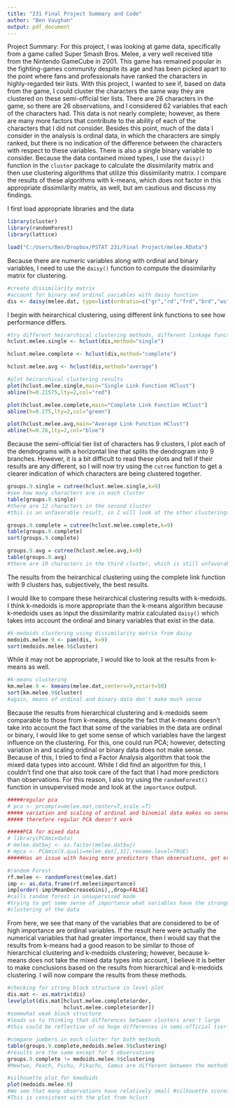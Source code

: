 ```yaml
---
title: "231 Final Project Summary and Code"
author: "Ben Vaughan"
output: pdf_document
---
```


Project Summary:
For this project, I was looking at game data, specifically from a game called Super Smash Bros. Melee, a very well received title from the Nintendo GameCube in 2001. This game has remained popular in the fighting-games community despite its age and has been picked apart to the point where fans and professionals have ranked the characters in highly-regarded teir lists. With this project, I wanted to see if, based on data from the game, I could cluster the characters the same way they are clustered on these semi-official tier lists. There are 26 characters in the game, so there are 26 observations, and I considered 62 variables that each of the characters had. This data is not nearly complete; however, as there are many more factors that contribute to the ability of each of the characters that I did not consider. Besides this point, much of the data I consider in the analysis is ordinal data, in which the characters are simply ranked, but there is no indication of the difference between the characters with respect to these variables. There is also a single binary variable to consider. Because the data contained mixed types, I use the `daisy()` function in the `cluster` package to calculate the dissimilarity matrix and then use clustering algorithms that utilize this dissimilarity matrix. I compare the results of these algorithms with k-means, which does not factor in this appropriate dissimilarity matrix, as well, but am cautious and discuss my findings.

I first load appropriate libraries and the data
```r
library(cluster)
library(randomForest)
library(lattice)

load("C:/Users/Ben/Dropbox/PSTAT 231/Final Project/melee.RData")
```

Because there are numeric variables along with ordinal and binary variables, I need to use the `daisy()` function to compute the dissimilarity matrix for clustering.

```r
#create dissimilarity matrix
#account for binary and ordinal variables with daisy function
dis <- daisy(melee.dat, type=list(ordratio=c("gr","rd","frd","brd","ws","rs","fs","ssl","da","wdl","fjh","sjh","tjh","shjh","lrd1","lrd2","lahr1","lahr2","hams","hafd"),symm="wj"))
```

I begin with heirarchical clustering, using different link functions to see how performance differs.

```r
#try different heirarchical clustering methods, different linkage functions
hclust.melee.single <- hclust(dis,method="single")

hclust.melee.complete <- hclust(dis,method="complete")

hclust.melee.avg <- hclust(dis,method="average")

#plot heirarchical clustering results
plot(hclust.melee.single,main="Single Link Function HClust")
abline(h=0.21575,lty=2,col="red")

plot(hclust.melee.complete,main="Complete Link Function HClust")
abline(h=0.275,lty=2,col="green")

plot(hclust.melee.avg,main="Average Link Function HClust")
abline(h=0.26,lty=2,col="blue")
```

Because the semi-official tier list of characters has 9 clusters, I plot each of the dendrograms with a horizontal line that splits the dendrogram into 9 branches. However, it is a bit difficult to read these plots and tell if their results are any different, so I will now try using the `cutree` function to get a clearer indication of which characters are being clustered together.

```r
groups.9.single = cutree(hclust.melee.single,k=9)
#see how many characters are in each cluster
table(groups.9.single)
#there are 12 characters in the second cluster
#this is an unfavorable result, so I will look at the other clusterings

groups.9.complete = cutree(hclust.melee.complete,k=9)
table(groups.9.complete)
sort(groups.9.complete)

groups.9.avg = cutree(hclust.melee.avg,k=9)
table(groups.9.avg)
#there are 10 characters in the third cluster, which is still unfavorable
```

The results from the heirarchical clustering using the complete link function with 9 clusters has, subjectively, the best results.

I would like to compare these heirarchical clustering results with k-medoids. I think k-medoids is more appropriate than the k-means algorithm because k-medoids uses as input the dissimilarity matrix calculated `daisy()` which takes into account the ordinal and binary variables that exist in the data.

```r
#k-medoids clustering using dissimilarity matrix from daisy
medoids.melee.9 <- pam(dis, k=9)
sort(medoids.melee.9$cluster)
```

While it may not be appropriate, I would like to look at the results from k-means as well.

```r
#k-means clustering
km.melee.9 <- kmeans(melee.dat,centers=9,nstart=50)
sort(km.melee.9$cluster)
#again, means of ordinal and binary data don't make much sense

```

Because the results from hierarchical clustering and k-medoids seem comparable to those from k-means, despite the fact that k-means doesn't take into account the fact that some of the variables in the data are ordinal or binary, I would like to get some sense of which variables have the largest influence on the clustering. For this, one could run PCA; however, detecting variation in and scaling oridinal or binary data does not make sense. Because of this, I tried to find a Factor Analysis algorithm that took the mixed data types into account. While I did find an algorithm for this, I couldn't find one that also took care of the fact that I had more predictors than observations. For this reason, I also try using the `randomForest()` function in unsupervised mode and look at the `importance` output.

```r
#####regular pca
# pca <- prcomp(x=melee.mat,center=T,scale.=T)
##### variation and scaling of ordinal and binomial data makes no sense
##### therefore regular PCA doesn't work 

#####PCA for mixed data
# library(PCAmixdata)
# melee.dat$wj <- as.factor(melee.dat$wj)
# mpca <- PCAmix(X.quali=melee.dat[,32],rename.level=TRUE)
#####Has an issue with having more predictors than observations, get error message

#random Forest
rf.melee <- randomForest(melee.dat)
imp <- as.data.frame(rf.melee$importance)
imp[order(-imp$MeanDecreaseGini),,drop=FALSE]
#calls random forest in unsupervised mode
#trying to get some sense of importance what variables have the strongest infulence on the 
#clustering of the data
```

From here, we see that many of the variables that are considered to be of high importance are ordinal variables. If the result here were actually the numerical variables that had greater importance, then I would say that the results from k-means had a good reason to be similar to those of hierarchical clustering and k-medoids clustering; however, because k-means does not take the mixed data types into account, I believe it is better to make conclusions based on the results from hierarchical and k-medoids clustering. I will now compare the results from these methods.

```r
#checking for strong block structure in level plot
dis.mat <- as.matrix(dis)
levelplot(dis.mat[hclust.melee.complete$order,
                  hclust.melee.complete$order])
#somewhat weak block structure
#leads us to thinking that differences between clusters aren't large
#this could be reflective of no huge differences in semi-official tier-list scores

#compare jumbers in each cluster for both methods
table(groups.9.complete,medoids.melee.9$clustering)
#results are the same except for 5 observations
groups.9.complete != medoids.melee.9$clustering
#Mewtwo, Peach, Pichu, Pikachu, Samus are different between the methods

#silhouette plot for kmedoids
plot(medoids.melee.9)
#We see that many observations have relatively small #silhouette scores, meaning they are close to other #clusters and some are negative, meaning they likely #belong to other clusters
#This is consistent with the plot from hclust
```


